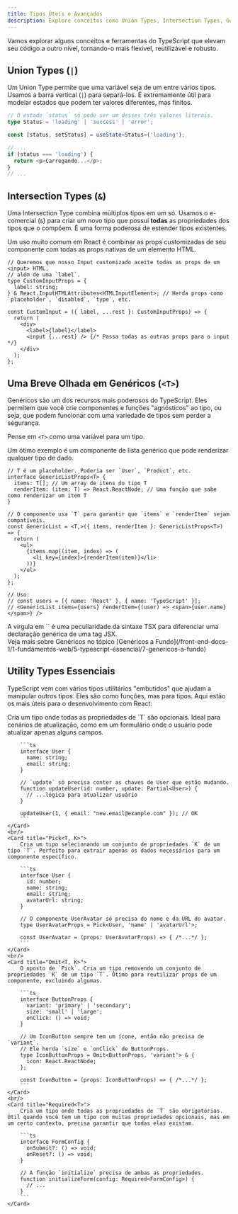 ```yaml
---
title: Tipos Úteis e Avançados
description: Explore conceitos como Union Types, Intersection Types, Generics e os poderosos Utility Types (Partial, Pick, Omit) para escrever código TypeScript mais flexível e reutilizável.
---
```



Vamos explorar alguns conceitos e ferramentas do TypeScript que elevam seu código a outro nível, tornando-o mais flexível, reutilizável e robusto.

## Union Types (`|`)

Um Union Type permite que uma variável seja de um entre vários tipos. Usamos a barra vertical (`|`) para separá-los. É extremamente útil para modelar estados que podem ter valores diferentes, mas finitos.

```ts
// O estado `status` só pode ser um desses três valores literais.
type Status = 'loading' | 'success' | 'error';

const [status, setStatus] = useState<Status>('loading');

// ...
if (status === 'loading') {
  return <p>Carregando...</p>;
}
// ...
```

## Intersection Types (`&`)

Uma Intersection Type combina múltiplos tipos em um só. Usamos o e-comercial (`&`) para criar um novo tipo que possui **todas** as propriedades dos tipos que o compõem. É uma forma poderosa de estender tipos existentes.

Um uso muito comum em React é combinar as props customizadas de seu componente com todas as props nativas de um elemento HTML.

```tsx
// Queremos que nosso Input customizado aceite todas as props de um <input> HTML,
// além de uma `label`.
type CustomInputProps = {
  label: string;
} & React.InputHTMLAttributes<HTMLInputElement>; // Herda props como `placeholder`, `disabled`, `type`, etc.

const CustomInput = ({ label, ...rest }: CustomInputProps) => {
  return (
    <div>
      <label>{label}</label>
      <input {...rest} /> {/* Passa todas as outras props para o input */}
    </div>
  );
};
```

## Uma Breve Olhada em Genéricos (`<T>`)

Genéricos são um dos recursos mais poderosos do TypeScript. Eles permitem que você crie componentes e funções "agnósticos" ao tipo, ou seja, que podem funcionar com uma variedade de tipos sem perder a segurança.

Pense em `<T>` como uma variável para um tipo.

Um ótimo exemplo é um componente de lista genérico que pode renderizar qualquer tipo de dado.

```tsx
// T é um placeholder. Poderia ser `User`, `Product`, etc.
interface GenericListProps<T> {
  items: T[]; // Um array de itens do tipo T
  renderItem: (item: T) => React.ReactNode; // Uma função que sabe como renderizar um item T
}

// O componente usa `T` para garantir que `items` e `renderItem` sejam compatíveis.
const GenericList = <T,>({ items, renderItem }: GenericListProps<T>) => {
  return (
    <ul>
      {items.map((item, index) => (
        <li key={index}>{renderItem(item)}</li>
      ))}
    </ul>
  );
};

// Uso:
// const users = [{ name: 'React' }, { name: 'TypeScript' }];
// <GenericList items={users} renderItem={(user) => <span>{user.name}</span>} />
```
<Aside>A vírgula em `<T,>` é uma peculiaridade da sintaxe TSX para diferenciar uma declaração genérica de uma tag JSX.</Aside>
<Aside type="tip">Veja mais sobre Genéricos no tópico [Genéricos a Fundo](/front-end-docs-1/1-fundamentos-web/5-typescript-essencial/7-genericos-a-fundo)</Aside>

## Utility Types Essenciais

TypeScript vem com vários tipos utilitários "embutidos" que ajudam a manipular outros tipos. Eles são como funções, mas para tipos. Aqui estão os mais úteis para o desenvolvimento com React:

<CardGrid>
	<Card title="Partial<T>">
		Cria um tipo onde todas as propriedades de `T` são opcionais. Ideal para cenários de atualização, como em um formulário onde o usuário pode atualizar apenas alguns campos.

		```ts
		interface User {
		  name: string;
		  email: string;
		}

		// `update` só precisa conter as chaves de User que estão mudando.
		function updateUser(id: number, update: Partial<User>) {
		  // ...lógica para atualizar usuário
		}

		updateUser(1, { email: "new.email@example.com" }); // OK
		```
	</Card>
    <br/>
	<Card title="Pick<T, K>">
		Cria um tipo selecionando um conjunto de propriedades `K` de um tipo `T`. Perfeito para extrair apenas os dados necessários para um componente específico.

		```ts
		interface User {
		  id: number;
		  name: string;
		  email: string;
		  avatarUrl: string;
		}

		// O componente UserAvatar só precisa do nome e da URL do avatar.
		type UserAvatarProps = Pick<User, 'name' | 'avatarUrl'>;

		const UserAvatar = (props: UserAvatarProps) => { /*...*/ };
		```
	</Card>
    <br/>
	<Card title="Omit<T, K>">
		O oposto de `Pick`. Cria um tipo removendo um conjunto de propriedades `K` de um tipo `T`. Ótimo para reutilizar props de um componente, excluindo algumas.

		```ts
		interface ButtonProps {
		  variant: 'primary' | 'secondary';
		  size: 'small' | 'large';
		  onClick: () => void;
		}

		// Um IconButton sempre tem um ícone, então não precisa de `variant`.
		// Ele herda `size` e `onClick` de ButtonProps.
		type IconButtonProps = Omit<ButtonProps, 'variant'> & {
		  icon: React.ReactNode;
		};

		const IconButton = (props: IconButtonProps) => { /*...*/ };
		```
	</Card>
    <br/>
	<Card title="Required<T>">
		Cria um tipo onde todas as propriedades de `T` são obrigatórias. Útil quando você tem um tipo com muitas propriedades opcionais, mas em um certo contexto, precisa garantir que todas elas existam.

		```ts
		interface FormConfig {
		  onSubmit?: () => void;
		  onReset?: () => void;
		}

		// A função `initialize` precisa de ambas as propriedades.
		function initializeForm(config: Required<FormConfig>) {
		  // ...
		}
		```
	</Card>
</CardGrid>